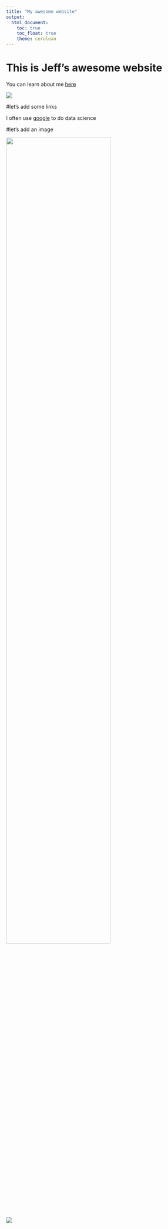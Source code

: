 ```yaml
---
title: "My awesome website"
output: 
  html_document:
    toc: true
    toc_float: true
    theme: cerulean
---
```


# This is Jeff's awesome website

You can learn about me [here](about.html)

![](https://media.giphy.com/media/drXGoW1iudhKw/giphy.gif)

#let's add some links

I often use [google](google.com) to do data science

#let's add an image

<img src="images/image.jpg" style="width:75%">

![](ted.jpg)
